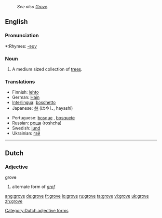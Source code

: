 :''See also [[Grove]].''
==English==

===Pronunciation===
*:Rhymes: [[Rhymes:English:-əʊv|-əʊv]]

===Noun===
{{en-noun}}
# A medium sized collection of [[tree]]s.

===Translations===
{{top}}
*Finnish: [[lehto]]
*German: [[Hain]] {{m}}
*[[Interlingua]]: [[boschetto]]
*Japanese: [[林]] (はやし, hayashi)
{{mid}}
*Portuguese: [[bosque]] {{m}}, [[bosquete]] {{m}}
*Russian: [[роща]] (roshcha) {{f}}
*Swedish: [[lund]]
*Ukrainian: [[:uk:Гай|гай]] {{m}}
{{bottom}}
----

==Dutch==
===Adjective===
;grove
# alternate form of ''[[grof]]''

[[Category:Dutch adjective forms]]

[[ang:grove]]
[[de:grove]]
[[fr:grove]]
[[io:grove]]
[[ru:grove]]
[[ta:grove]]
[[vi:grove]]
[[uk:grove]]
[[zh:grove]]
